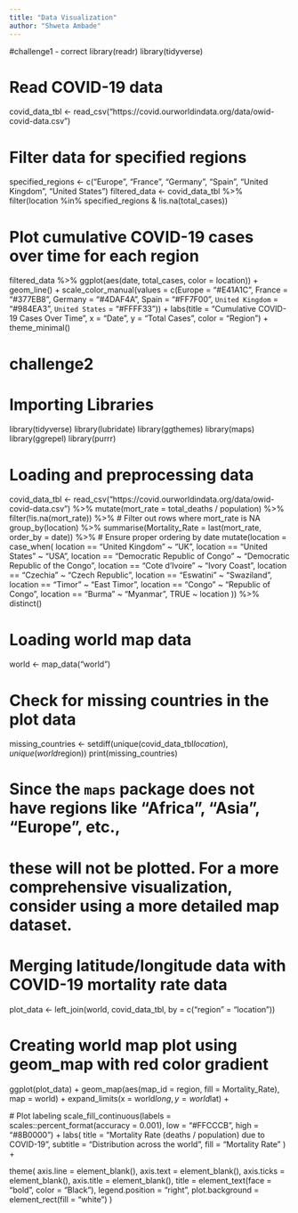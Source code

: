 ```yaml
---
title: "Data Visualization"
author: "Shweta Ambade"
---
```


#challenge1 - correct
library(readr)
library(tidyverse)

# Read COVID-19 data
covid_data_tbl <- read_csv("https://covid.ourworldindata.org/data/owid-covid-data.csv")

# Filter data for specified regions
specified_regions <- c("Europe", "France", "Germany", "Spain", "United Kingdom", "United States")
filtered_data <- covid_data_tbl %>%
  filter(location %in% specified_regions & !is.na(total_cases))

# Plot cumulative COVID-19 cases over time for each region
filtered_data %>%
  ggplot(aes(date, total_cases, color = location)) +
  geom_line() +
  scale_color_manual(values = c(Europe = "#E41A1C", France = "#377EB8", Germany = "#4DAF4A", 
                                Spain = "#FF7F00", `United Kingdom` = "#984EA3", `United States` = "#FFFF33")) +
  labs(title = "Cumulative COVID-19 Cases Over Time",
       x = "Date",
       y = "Total Cases",
       color = "Region") +
  theme_minimal()
  
  



# challenge2
# Importing Libraries
library(tidyverse)
library(lubridate)
library(ggthemes)
library(maps)
library(ggrepel)
library(purrr)

# Loading and preprocessing data
covid_data_tbl <- read_csv("https://covid.ourworldindata.org/data/owid-covid-data.csv") %>%
  mutate(mort_rate = total_deaths / population) %>%
  filter(!is.na(mort_rate)) %>% # Filter out rows where mort_rate is NA
  group_by(location) %>%
  summarise(Mortality_Rate = last(mort_rate, order_by = date)) %>% # Ensure proper ordering by date
  mutate(location = case_when(
    location == "United Kingdom" ~ "UK",
    location == "United States" ~ "USA",
    location == "Democratic Republic of Congo" ~ "Democratic Republic of the Congo",
    location == "Cote d'Ivoire" ~ "Ivory Coast",
    location == "Czechia" ~ "Czech Republic",
    location == "Eswatini" ~ "Swaziland",
    location == "Timor" ~ "East Timor",
    location == "Congo" ~ "Republic of Congo",
    location == "Burma" ~ "Myanmar",
    TRUE ~ location
  )) %>%
  distinct()

# Loading world map data
world <- map_data("world")

# Check for missing countries in the plot data
missing_countries <- setdiff(unique(covid_data_tbl$location), unique(world$region))
print(missing_countries)

# Since the `maps` package does not have regions like "Africa", "Asia", "Europe", etc.,
# these will not be plotted. For a more comprehensive visualization, consider using a more detailed map dataset.

# Merging latitude/longitude data with COVID-19 mortality rate data
plot_data <- left_join(world, covid_data_tbl, by = c("region" = "location"))

# Creating world map plot using geom_map with red color gradient
ggplot(plot_data) +
  geom_map(aes(map_id = region, fill = Mortality_Rate), map = world) +
  expand_limits(x = world$long, y = world$lat) +
  
  # Plot labeling
  scale_fill_continuous(labels = scales::percent_format(accuracy = 0.001), low = "#FFCCCB", high = "#8B0000") +
  labs(
    title = "Mortality Rate (deaths / population) due to COVID-19",
    subtitle = "Distribution across the world",
    fill = "Mortality Rate"
  ) +
  
  theme(
    axis.line = element_blank(),
    axis.text = element_blank(),
    axis.ticks = element_blank(),
    axis.title = element_blank(),
    title = element_text(face = "bold", color = "Black"),
    legend.position = "right",
    plot.background = element_rect(fill = "white")
  )
